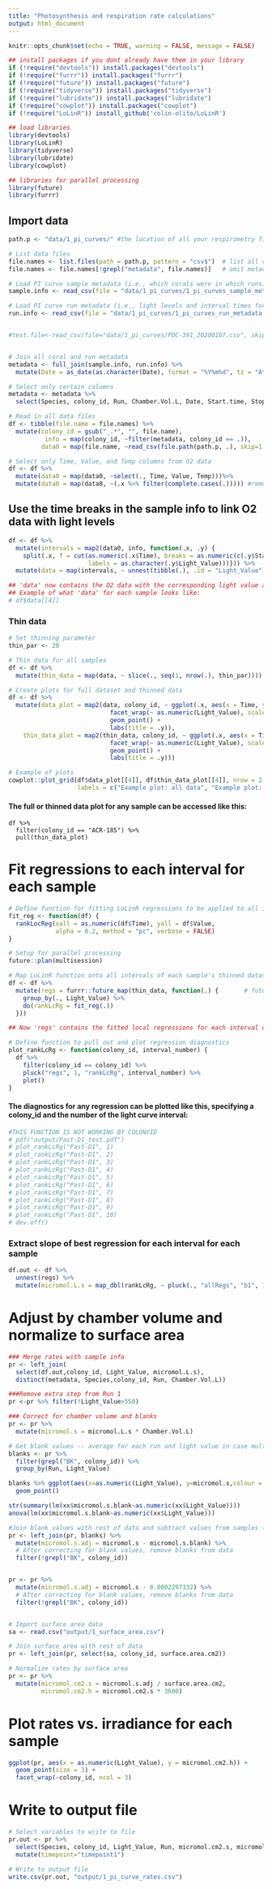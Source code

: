 ```yaml
---
title: "Photosynthesis and respiration rate calculations"
output: html_document
---
```


```r
knitr::opts_chunk$set(echo = TRUE, warning = FALSE, message = FALSE)

## install packages if you dont already have them in your library
if (!require("devtools")) install.packages("devtools")
if (!require("furrr")) install.packages("furrr")
if (!require("future")) install.packages("future")
if (!require("tidyverse")) install.packages("tidyverse")
if (!require("lubridate")) install.packages("lubridate")
if (!require("cowplot")) install.packages("cowplot")
if (!require("LoLinR")) install_github('colin-olito/LoLinR') 

## load libraries
library(devtools)
library(LoLinR)
library(tidyverse)
library(lubridate)
library(cowplot)

## libraries for parallel processing
library(future)
library(furrr)
```

## Import data
```r
path.p <- "data/1_pi_curves/" #the location of all your respirometry files 

# List data files
file.names <- list.files(path = path.p, pattern = "csv$")  # list all csv file names in the folder
file.names <- file.names[!grepl("metadata", file.names)]   # omit metadata from files to be read in as data

# Load PI curve sample metadata (i.e., which corals were in which runs)
sample.info <- read_csv(file = "data/1_pi_curves/1_pi_curves_sample_metadata.csv")

# Load PI curve run metadata (i.e., light levels and interval times for each run)
run.info <- read_csv(file = "data/1_pi_curves/1_pi_curves_run_metadata.csv")


#test.file<-read_csv(file="data/1_pi_curves/POC-391_20200107.csv", skip=1, col_types = cols(.default = "d", Time = "t")) #do this to correct time format issue


# Join all coral and run metadata
metadata <- full_join(sample.info, run.info) %>%
  mutate(Date = as_date(as.character(Date), format = "%Y%m%d", tz = "Atlantic"))

# Select only certain columns
metadata <- metadata %>%
  select(Species, colony_id, Run, Chamber.Vol.L, Date, Start.time, Stop.time, Light_Value, Light_Level)

# Read in all data files 
df <- tibble(file.name = file.names) %>%
  mutate(colony_id = gsub("_.*", "", file.name),                              # Get colony_id from filename
          info = map(colony_id, ~filter(metadata, colony_id == .)),           # Get associated sample info
         data0 = map(file.name, ~read_csv(file.path(path.p, .), skip=1, col_types = cols(.default = "d", Time = "t"))))   # Get associated O2 data

# Select only Time, Value, and Temp columns from O2 data
df <- df %>%
  mutate(data0 = map(data0, ~select(., Time, Value, Temp)))%>%
  mutate(data0 = map(data0, ~(.x %>% filter(complete.cases(.))))) #remove NAs to get rid of artifact line in our data

```

## Use the time breaks in the sample info to link O2 data with light levels


```r
df <- df %>%
  mutate(intervals = map2(data0, info, function(.x, .y) {
    split(.x, f = cut(as.numeric(.x$Time), breaks = as.numeric(c(.y$Start.time, last(.y$Stop.time))),
                      labels = as.character(.y$Light_Value)))})) %>%
  mutate(data = map(intervals, ~ unnest(tibble(.), .id = "Light_Value")))

## 'data' now contains the O2 data with the corresponding light value as another column
## Example of what 'data' for each sample looks like:
# df$data[[4]]
```

### Thin data
```r
# Set thinning parameter
thin_par <- 20

# Thin data for all samples
df <- df %>%
  mutate(thin_data = map(data, ~ slice(., seq(1, nrow(.), thin_par))))

# Create plots for full dataset and thinned data
df <- df %>%
  mutate(data_plot = map2(data, colony_id, ~ ggplot(.x, aes(x = Time, y = Value)) + 
                            facet_wrap(~ as.numeric(Light_Value), scales = "free") +
                            geom_point() +
                            labs(title = .y)),
    thin_data_plot = map2(thin_data, colony_id, ~ ggplot(.x, aes(x = Time, y = Value)) + 
                            facet_wrap(~ as.numeric(Light_Value), scales = "free") +
                            geom_point() +
                            labs(title = .y)))

# Example of plots
cowplot::plot_grid(df$data_plot[[4]], df$thin_data_plot[[4]], nrow = 2,
                   labels = c("Example plot: all data", "Example plot: thinned data"))
```

#### The full or thinned data plot for any sample can be accessed like this:
```
df %>%
  filter(colony_id == "ACR-185") %>%
  pull(thin_data_plot)
```

# Fit regressions to each interval for each sample
```r
# Define function for fitting LoLinR regressions to be applied to all intervals for all samples
fit_reg <- function(df) {
  rankLocReg(xall = as.numeric(df$Time), yall = df$Value, 
             alpha = 0.2, method = "pc", verbose = FALSE)
}

# Setup for parallel processing
future::plan(multisession)

# Map LoLinR function onto all intervals of each sample's thinned dataset
df <- df %>%
  mutate(regs = furrr::future_map(thin_data, function(.) {       # future_map executes function in parallel
    group_by(., Light_Value) %>%
    do(rankLcRg = fit_reg(.))
  }))

## Now 'regs' contains the fitted local regressions for each interval of each sample's thinned dataset

# Define function to pull out and plot regression diagnostics
plot_rankLcRg <- function(colony_id, interval_number) {
  df %>%
    filter(colony_id == colony_id) %>%
    pluck("regs", 1, "rankLcRg", interval_number) %>%
    plot()
}
```

#### The diagnostics for any regression can be plotted like this, specifying a colony_id and the number of the light curve interval:
```r
#THIS FUNCTION IS NOT WORKING BY COLONYID
# pdf("output/Past-D1_test.pdf")
# plot_rankLcRg("Past-D1", 1)
# plot_rankLcRg("Past-D1", 2)
# plot_rankLcRg("Past-D1", 3)
# plot_rankLcRg("Past-D1", 4)
# plot_rankLcRg("Past-D1", 5)
# plot_rankLcRg("Past-D1", 6)
# plot_rankLcRg("Past-D1", 7)
# plot_rankLcRg("Past-D1", 8)
# plot_rankLcRg("Past-D1", 9)
# plot_rankLcRg("Past-D1", 10)
# dev.off()
```

### Extract slope of best regression for each interval for each sample
```r
df.out <- df %>% 
  unnest(regs) %>%
  mutate(micromol.L.s = map_dbl(rankLcRg, ~ pluck(., "allRegs", "b1", 1)))
```

# Adjust by chamber volume and normalize to surface area
```r
### Merge rates with sample info
pr <- left_join(
  select(df.out,colony_id, Light_Value, micromol.L.s),
  distinct(metadata, Species,colony_id, Run, Chamber.Vol.L))

###Remove extra step from Run 1
pr <-pr %>% filter(!Light_Value>550)

### Correct for chamber volume and blanks
pr <- pr %>%
  mutate(micromol.s = micromol.L.s * Chamber.Vol.L)

# Get blank values -- average for each run and light value in case multiple blanks
blanks <- pr %>%
  filter(grepl("BK", colony_id)) %>%
  group_by(Run, Light_Value) 

blanks %>% ggplot(aes(x=as.numeric(Light_Value), y=micromol.s,colour = as.factor(Run)))+
  geom_point()

str(summary(lm(xx$micromol.s.blank~as.numeric(xx$Light_Value))))
anova(lm(xx$micromol.s.blank~as.numeric(xx$Light_Value)))

#Join blank values with rest of data and subtract values from samples for same run and light value
pr <- left_join(pr, blanks) %>%
  mutate(micromol.s.adj = micromol.s - micromol.s.blank) %>%
  # After correcting for blank values, remove blanks from data
  filter(!grepl("BK", colony_id))


pr <- pr %>%
  mutate(micromol.s.adj = micromol.s - 0.0002297332) %>%
  # After correcting for blank values, remove blanks from data
  filter(!grepl("BK", colony_id))


# Import surface area data
sa <- read.csv("output/1_surface_area.csv")

# Join surface area with rest of data
pr <- left_join(pr, select(sa, colony_id, surface.area.cm2))

# Normalize rates by surface area
pr <- pr %>%
  mutate(micromol.cm2.s = micromol.s.adj / surface.area.cm2,
         micromol.cm2.h = micromol.cm2.s * 3600)
```

# Plot rates vs. irradiance for each sample
```r
ggplot(pr, aes(x = as.numeric(Light_Value), y = micromol.cm2.h)) +
  geom_point(size = 3) +
  facet_wrap(~colony_id, ncol = 3)
```

# Write to output file
```r
# Select variables to write to file
pr.out <- pr %>% 
  select(Species, colony_id, Light_Value, Run, micromol.cm2.s, micromol.cm2.h) %>%
  mutate(timepoint="timepoint1")

# Write to output file
write.csv(pr.out, "output/1_pi_curve_rates.csv")
```


